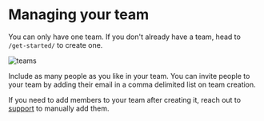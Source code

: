 # Managing your team

You can only have one team. If you don't already have a team, head to `/get-started/` to create one.

![teams](/images/create-a-team.png)

Include as many people as you like in your team. You can invite people to your team by adding their email in a comma delimited list on team creation.

If you need to add members to your team after creating it, reach out to [support](mailto:support@beesocial.io) to manually add them.
